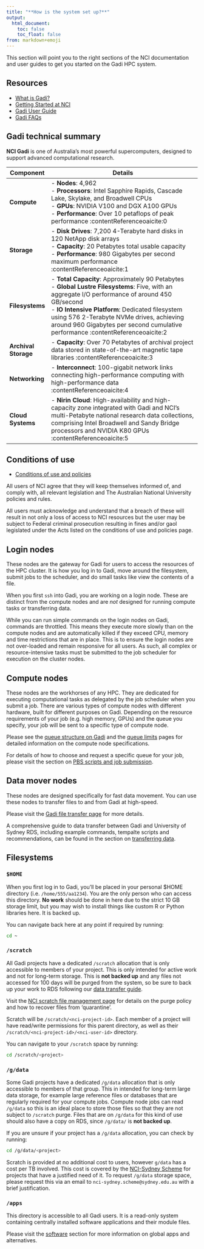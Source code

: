 ```yaml
---
title: "**How is the system set up?**"
output:
  html_document:
    toc: false
    toc_float: false
from: markdown+emoji
---
```


This section will point you to the right sections of the NCI documentation and user guides to get you started on the Gadi HPC system.

## Resources

- [What is Gadi?](https://opus.nci.org.au/spaces/Help/pages/236881323/What+is+Gadi+...)
- [Getting Started at NCI](https://opus.nci.org.au/)
- [Gadi User Guide](https://opus.nci.org.au/display/Help/Gadi+User+Guide)
- [Gadi FAQs](https://opus.nci.org.au/pages/viewpage.action?pageId=236881318)


## Gadi technical summary

**NCI Gadi** is one of Australia's most powerful supercomputers, designed to support advanced computational research.

| **Component** | **Details**                                                                                                                                                                                                                   |
|---------------|-------------------------------------------------------------------------------------------------------------------------------------------------------------------------------------------------------------------------------|
| **Compute**   | - **Nodes**: 4,962<br>- **Processors**: Intel Sapphire Rapids, Cascade Lake, Skylake, and Broadwell CPUs<br>- **GPUs**: NVIDIA V100 and DGX A100 GPUs<br>- **Performance**: Over 10 petaflops of peak performance :contentReference[oaicite:0]{index=0} |
| **Storage**   | - **Disk Drives**: 7,200 4-Terabyte hard disks in 120 NetApp disk arrays<br>- **Capacity**: 20 Petabytes total usable capacity<br>- **Performance**: 980 Gigabytes per second maximum performance :contentReference[oaicite:1]{index=1}             |
| **Filesystems** | - **Total Capacity**: Approximately 90 Petabytes<br>- **Global Lustre Filesystems**: Five, with an aggregate I/O performance of around 450 GB/second<br>- **IO Intensive Platform**: Dedicated filesystem using 576 2-Terabyte NVMe drives, achieving around 960 Gigabytes per second cumulative performance :contentReference[oaicite:2]{index=2} |
| **Archival Storage** | - **Capacity**: Over 70 Petabytes of archival project data stored in state-of-the-art magnetic tape libraries :contentReference[oaicite:3]{index=3} |
| **Networking** | - **Interconnect**: 100-gigabit network links connecting high-performance computing with high-performance data :contentReference[oaicite:4]{index=4} |
| **Cloud Systems** | - **Nirin Cloud**: High-availability and high-capacity zone integrated with Gadi and NCI's multi-Petabyte national research data collections, comprising Intel Broadwell and Sandy Bridge processors and NVIDIA K80 GPUs :contentReference[oaicite:5]{index=5} |


## Conditions of use

- [Conditions of use and policies](https://opus.nci.org.au/spaces/Help/pages/230490621/Conditions+of+Use+and+Policies...)

All users of NCI agree that they will keep themselves informed of, and comply with, all relevant legislation and The Australian National University policies and rules.

All users must acknowledge and understand that a breach of these will result in not only a loss of access to NCI resources but the user may be subject to Federal criminal prosecution resulting in fines and/or gaol legislated under the Acts listed on the conditions of use and policies page.

## Login nodes

These nodes are the gateway for Gadi for users to access the resources of the HPC cluster. It is how you log in to Gadi, move around the filesystem, submit jobs to the scheduler, and do small tasks like view the contents of a file.

When you first `ssh` into Gadi, you are working on a login node. These are distinct from the compute nodes and are *not* designed for running compute tasks or transferring data. 

While you can run simple commands on the login nodes on Gadi, commands are throttled. This means they execute more slowly than on the compute nodes and are automatically killed if they exceed CPU, memory and time restrictions that are in place. This is to ensure the login nodes are not over-loaded and remain responsive for all users. As such, all complex or resource-intensive tasks must be submitted to the job scheduler for execution on the cluster nodes.  


## Compute nodes

These nodes are the workhorses of any HPC. They are dedicated for executing computational tasks as delegated by the job scheduler when you submit a job. There are various types of compute nodes with different hardware, built for different purposes on Gadi. Depending on the resource requirements of your job (e.g. high memory, GPUs) and the queue you specify, your job will be sent to a specific type of compute node. 

Please see the [queue structure on Gadi](https://opus.nci.org.au/spaces/Help/pages/236880996/Queue+Structure+on+Gadi...) and the [queue limits](https://opus.nci.org.au/spaces/Help/pages/236881198/Queue+Limits...) pages for detailed information on the compute node specifications. 

For details of how to choose and request a specific queue for your job, please visit the section on [PBS scripts and job submission](./08_job_script.qmd).


## Data mover nodes

These nodes are designed specifically for fast data movement. You can use these nodes to transfer files to and from Gadi at high-speed. 

Please visit the [Gadi file transfer page](https://opus.nci.org.au/pages/viewpage.action?pageId=236880317) for more details.

A comprehensive guide to data transfer between Gadi and University of Sydney RDS, including example commands, tempalte scripts and recommendations, can be found in the section on [transferring data](./05_data_transfer.qmd).

## Filesystems

### `$HOME`

When you first log in to Gadi, you'll be placed in your personal $HOME directory (i.e. `/home/555/aa1234`). You are the only person who can access this directory. **No work** should be done in here due to the strict 10 GB storage limit, but you may wish to install things like custom R or Python libraries here. It is backed up.

You can navigate back here at any point if required by running:

```bash
cd ~
```

### `/scratch`

All Gadi projects have a dedicated `/scratch` allocation that is only accessible to members of your project. This is only intended for active work and not for long-term storage. This is **not backed up** and any files not accessed for 100 days will be purged from the system, so be sure to back up your work to RDS following our [data transfer guide](./05_data_transfer.qmd).

Visit the [NCI scratch file management page](https://opus.nci.org.au/spaces/Help/pages/156434436/Gadi+scratch+File+Management) for details on the purge policy and how to recover files from 'quarantine'. 

Scratch will be `/scratch/<nci-project-id>`. Each member of a project will have read/write permissions for this parent directory, as well as their `/scratch/<nci-project-id>/<nci-user-id>` directory. 

You can navigate to your `/scratch` space by running:

```bash
cd /scratch/<project>
```

### `/g/data`

Some Gadi projects have a dedicated `/g/data` allocation that is only accessible to members of that group. This in intended for long-term large data storage, for example large reference files or databases that are regularly required for your compute jobs. Compute node jobs can read `/g/data` so this is an ideal place to store those files so that they are not subject to `/scratch` purge. Files that are on `/g/data` for this kind of use should also have a copy on RDS, since `/g/data/` is **not backed up**. 

If you are unsure if your project has a `/g/data` allocation, you can check by running:

```bash
cd /g/data/<project>
```

Scratch is provided at no additional cost to users, however `g/data` has a cost per TB involved. This cost is covered by the [NCI-Sydney Scheme](https://sydneyuni.atlassian.net/wiki/spaces/RC/pages/3448733944/NCI-Sydney+Scheme) for projects that have a justified need of it. To request `/g/data` storage space, please request this via an email to `nci-sydney.scheme@sydney.edu.au` with a brief justification. 



### `/apps`

This directory is accessible to all Gadi users. It is a read-only system containing centrally installed software applications and their module files. 

Please visit the [software](./11_software) section for more information on global apps and alternatives. 
